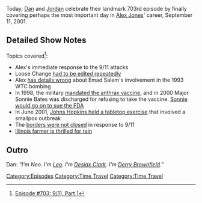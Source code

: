 {{Episode
    | title           = 9/11, Part 1
    | caption         = [https://knowledgefight.libsyn.com/703-911-part-1 Listen to this episode on Libsyn]
    | episodeNumber   = 703
    | length          = 02:06:15
    | airDate         = July 18, 2022
    | coverageDate    = September 11, 2001
    | episodeType     = [[:Category:Time Travel|Time Travel]]
    | previousEpisode = [[702: July 11-12, 2022]]
    | nextEpisode     = [[704: 9/11, Part 2]]
}}

{{Stub}}

Today, [[Dan Friesen|Dan]] and [[Jordan Holmes|Jordan]] celebrate their landmark 703rd episode by finally covering perhaps the most important day in [[Alex Jones]]' career, September 11, 2001.

==Detailed Show Notes==

Topics covered<ref>[https://knowledgefight.com/research/2022/7/17/episode-703-911-part-1 Episode #703: 9/11, Part 1]</ref>:

*Alex's immediate response to the 9/11 attacks
*Loose Change [http://www.slate.com/articles/news_and_politics/trutherism/2011/09/the_rise_of_truth.html had to be edited repeatedly]
*Alex [https://www.latimes.com/archives/la-xpm-1995-03-08-mn-40189-story.html has details wrong] about Emad Salem's involvement in the 1993 WTC bombing
*In 1998, the military [https://www.latimes.com/archives/la-xpm-2000-mar-31-mn-14533-story.html mandated the anthrax vaccine], and in 2000 Major Sonnie Bates was discharged for refusing to take the vaccine. [https://www.washingtonpost.com/archive/politics/2001/05/03/lawsuit-on-anthrax-vaccinations-targets-fda-role/4829b3a5-48e4-4833-911e-e7ea5a072595/ Sonnie would go on to sue the FDA]
*In June 2001, [https://www.centerforhealthsecurity.org/our-work/exercises/2001_dark-winter/about.html Johns Hopkins held a tabletop exercise] that involved a smallpox outbreak
*The [https://www.wilsoncenter.org/article/the-lessons-post-911-border-management borders were not closed] in response to 9/11
*[https://brownfieldagnews.com/news/rain-comes-at-optimal-time-for-illinois-farmer/ Illinois farmer is thrilled for rain]

==Outro==
Dan: ''"I'm Neo. I'm [[leo Zagami|Leo]]. I'm [[Desiax Clark]]. I'm [[Derry Brownfield]]."''

[[Category:Episodes]]
[[Category:Time Travel]]
[[Category:Time Travel]]